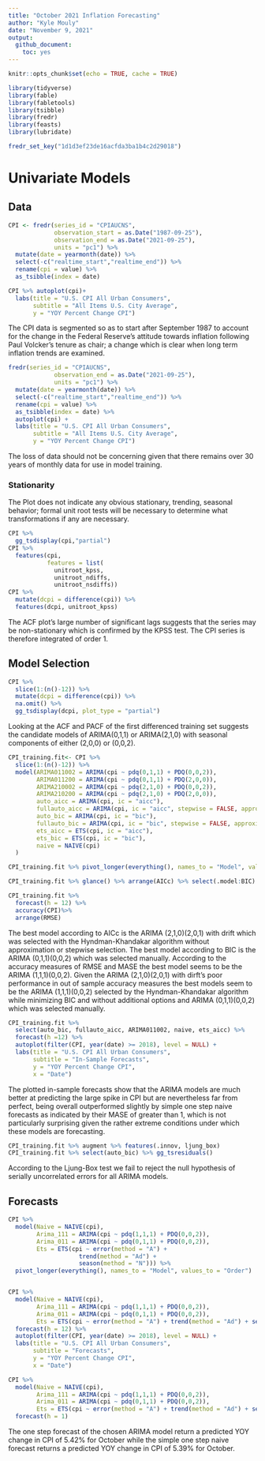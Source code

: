 ```yaml
---
title: "October 2021 Inflation Forecasting"
author: "Kyle Mouly"
date: "November 9, 2021"
output:
  github_document:
    toc: yes
---
```


```r
knitr::opts_chunk$set(echo = TRUE, cache = TRUE)
```

```r
library(tidyverse)
library(fable)
library(fabletools)
library(tsibble)
library(fredr)
library(feasts)
library(lubridate)
```

```r
fredr_set_key("1d1d3ef23de16acfda3ba1b4c2d29018")
```

# Univariate Models

## Data

```r
CPI <- fredr(series_id = "CPIAUCNS",
             observation_start = as.Date("1987-09-25"),
             observation_end = as.Date("2021-09-25"),
             units = "pc1") %>%
  mutate(date = yearmonth(date)) %>%
  select(-c("realtime_start","realtime_end")) %>%
  rename(cpi = value) %>%
  as_tsibble(index = date)

CPI %>% autoplot(cpi)+ 
  labs(title = "U.S. CPI All Urban Consumers",
       subtitle = "All Items U.S. City Average",
       y = "YOY Percent Change CPI")
```

The CPI data is segmented so as to start after September 1987 to account for the change in the Federal Reserve's attitude towards inflation following Paul Volcker's tenure as chair; a change which is clear when long term inflation trends are examined.

```r
fredr(series_id = "CPIAUCNS",
             observation_end = as.Date("2021-09-25"),
             units = "pc1") %>%
  mutate(date = yearmonth(date)) %>%
  select(-c("realtime_start","realtime_end")) %>%
  rename(cpi = value) %>%
  as_tsibble(index = date) %>%
  autoplot(cpi) +
  labs(title = "U.S. CPI All Urban Consumers",
       subtitle = "All Items U.S. City Average",
       y = "YOY Percent Change CPI")
```


The loss of data should not be concerning given that there remains over 30 years of monthly data for use in model training.

### Stationarity

The Plot does not indicate any obvious stationary, trending, seasonal behavior; formal unit root tests will be necessary to determine what transformations if any are necessary.

```r
CPI %>%
  gg_tsdisplay(cpi,"partial")
CPI %>%
  features(cpi,
           features = list(
             unitroot_kpss,
             unitroot_ndiffs,
             unitroot_nsdiffs))
CPI %>%
  mutate(dcpi = difference(cpi)) %>%
  features(dcpi, unitroot_kpss)
```

The ACF plot's large number of significant lags suggests that the series may be non-stationary which is confirmed by the KPSS test. The CPI series is therefore integrated of order 1.

## Model Selection

```r
CPI %>%
  slice(1:(n()-12)) %>%
  mutate(dcpi = difference(cpi)) %>%
  na.omit() %>%
  gg_tsdisplay(dcpi, plot_type = "partial")
```

Looking at the ACF and PACF of the first differenced training set suggests the candidate models of ARIMA(0,1,1) or ARIMA(2,1,0) with seasonal components of either (2,0,0) or (0,0,2).

```r
CPI_training.fit<- CPI %>%
  slice(1:(n()-12)) %>%
  model(ARIMA011002 = ARIMA(cpi ~ pdq(0,1,1) + PDQ(0,0,2)),
        ARIMA011200 = ARIMA(cpi ~ pdq(0,1,1) + PDQ(2,0,0)),
        ARIMA210002 = ARIMA(cpi ~ pdq(2,1,0) + PDQ(0,0,2)),
        ARIMA210200 = ARIMA(cpi ~ pdq(2,1,0) + PDQ(2,0,0)),
        auto_aicc = ARIMA(cpi, ic = "aicc"),
        fullauto_aicc = ARIMA(cpi, ic = "aicc", stepwise = FALSE, approximation = FALSE),
        auto_bic = ARIMA(cpi, ic = "bic"),
        fullauto_bic = ARIMA(cpi, ic = "bic", stepwise = FALSE, approximation = FALSE),
        ets_aicc = ETS(cpi, ic = "aicc"),
        ets_bic = ETS(cpi, ic = "bic"),
        naive = NAIVE(cpi)
  )
```

```r
CPI_training.fit %>% pivot_longer(everything(), names_to = "Model", values_to = "Order")

CPI_training.fit %>% glance() %>% arrange(AICc) %>% select(.model:BIC)

CPI_training.fit %>%
  forecast(h = 12) %>%
  accuracy(CPI)%>%
  arrange(RMSE)
```

The best model according to AICc is the ARIMA (2,1,0)(2,0,1) with drift which was selected with the Hyndman-Khandakar algorithm without approximation or stepwise selection. The best model according to BIC is the ARIMA (0,1,1)(0,0,2) which was selected manually. According to the accuracy measures of RMSE and MASE the best model seems to be the ARIMA (1,1,1)(0,0,2). Given the ARIMA (2,1,0)(2,0,1) with dirft's poor performance in out of sample accuracy measures the best models seem to be the ARIMA (1,1,1)(0,0,2) selected by the Hyndman-Khandakar algorithm while minimizing BIC and without additional options and ARIMA (0,1,1)(0,0,2) which was selected manually.

```r
CPI_training.fit %>%
  select(auto_bic, fullauto_aicc, ARIMA011002, naive, ets_aicc) %>%
  forecast(h =12) %>%
  autoplot(filter(CPI, year(date) >= 2018), level = NULL) +
  labs(title = "U.S. CPI All Urban Consumers",
       subtitle = "In-Sample Forecasts",
       y = "YOY Percent Change CPI",
       x = "Date")
```

The plotted in-sample forecasts show that the ARIMA models are much better at predicting the large spike in CPI but are nevertheless far from perfect, being overall outperformed slightly by simple one step naive forecasts as indicated by their MASE of greater than 1, which is not particularly surprising given the rather extreme conditions under which these models are forecasting.

```r
CPI_training.fit %>% augment %>% features(.innov, ljung_box)
CPI_training.fit %>% select(auto_bic) %>% gg_tsresiduals()
```

According to the Ljung-Box test we fail to reject the null hypothesis of serially uncorrelated errors for all ARIMA models.

## Forecasts

```r
CPI %>%
  model(Naive = NAIVE(cpi),
        Arima_111 = ARIMA(cpi ~ pdq(1,1,1) + PDQ(0,0,2)),
        Arima_011 = ARIMA(cpi ~ pdq(0,1,1) + PDQ(0,0,2)),
        Ets = ETS(cpi ~ error(method = "A") +
                    trend(method = "Ad") +
                    season(method = "N"))) %>%
  pivot_longer(everything(), names_to = "Model", values_to = "Order")


CPI %>%
  model(Naive = NAIVE(cpi),
        Arima_111 = ARIMA(cpi ~ pdq(1,1,1) + PDQ(0,0,2)),
        Arima_011 = ARIMA(cpi ~ pdq(0,1,1) + PDQ(0,0,2)),
        Ets = ETS(cpi ~ error(method = "A") + trend(method = "Ad") + season(method = "N"))) %>%
  forecast(h = 12) %>%
  autoplot(filter(CPI, year(date) >= 2018), level = NULL) + 
  labs(title = "U.S. CPI All Urban Consumers",
       subtitle = "Forecasts",
       y = "YOY Percent Change CPI",
       x = "Date")

CPI %>%
  model(Naive = NAIVE(cpi),
        Arima_111 = ARIMA(cpi ~ pdq(1,1,1) + PDQ(0,0,2)),
        Arima_011 = ARIMA(cpi ~ pdq(0,1,1) + PDQ(0,0,2)),
        Ets = ETS(cpi ~ error(method = "A") + trend(method = "Ad") + season(method = "N"))) %>%
  forecast(h = 1)
```

The one step forecast of the chosen ARIMA model return a predicted YOY change in CPI of 5.42% for October while the simple one step naive forecast returns a predicted YOY change in CPI of 5.39% for October. 
